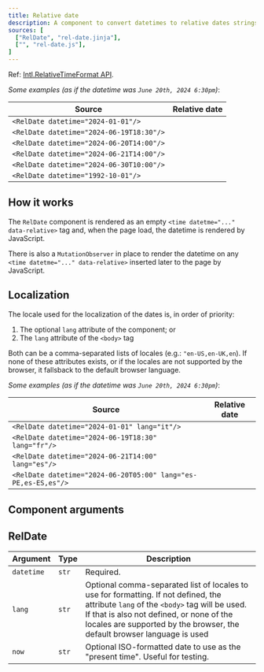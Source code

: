 ```yaml
---
title: Relative date
description: A component to convert datetimes to relative dates strings, such as "a minute ago", "in 2 hours", "yesterday", "3 months ago", etc. using JavaScript's Intl.RelativeTimeFormat API.
sources: [
  ["RelDate", "rel-date.jinja"],
  ["", "rel-date.js"],
]
---
```


Ref: <a class="link" href="https://developer.mozilla.org/en-US/docs/Web/JavaScript/Reference/Global_Objects/Intl/RelativeTimeFormat" target="_blank">Intl.RelativeTimeFormat API</a>.

*Some examples (as if the datetime was `June 20th, 2024 6:30pm`)*:

| Source                                                         | Relative date
| ---------------------------------------------------------------| --------------
`<RelDate datetime="2024-01-01"/>` | <RelDate datetime="2024-01-01" now="2024-06-20T18:30" />
`<RelDate datetime="2024-06-19T18:30"/>` | <RelDate datetime="2024-06-19T18:30" now="2024-06-20T18:30" />
`<RelDate datetime="2024-06-20T14:00"/>` | <RelDate datetime="2024-06-20T14:00" now="2024-06-20T18:30" />
`<RelDate datetime="2024-06-21T14:00"/>` | <RelDate datetime="2024-06-21T14:00" now="2024-06-20T18:30" />
`<RelDate datetime="2024-06-30T10:00"/>` | <RelDate datetime="2024-06-30T10:00" now="2024-06-20T18:30" />
`<RelDate datetime="1992-10-01"/>` | <RelDate datetime="1992-10-01" now="2024-06-20T18:30" />


## How it works

The `RelDate` component is rendered as an empty `<time datetme="..." data-relative>` tag and, when the page load, the datetime is rendered by JavaScript.

There is also a `MutationObserver` in place to render the datetime on any `<time datetme="..." data-relative>` inserted later to the page by JavaScript.


## Localization

The locale used for the localization of the dates is, in order of priority:

1. The optional `lang` attribute of the component; or
2. The `lang` attribute of the `<body>` tag

Both can be a comma-separated lists of locales (e.g.: `"en-US,en-UK,en`). If none of these attributes exists, or if the locales are not supported by the browser, it fallsback to the default browser language.

*Some examples (as if the datetime was `June 20th, 2024 6:30pm`)*:

| Source                                                         | Relative date
| ---------------------------------------------------------------| --------------
| `<RelDate datetime="2024-01-01" lang="it"/>`                   | <RelDate datetime="2024-01-01" lang="it" now="2024-06-20T18:30" />
| `<RelDate datetime="2024-06-19T18:30" lang="fr"/>`             | <RelDate datetime="2024-06-19T18:30" lang="fr" now="2024-06-20T18:30" />
| `<RelDate datetime="2024-06-21T14:00" lang="es"/>`             | <RelDate datetime="2024-06-21T14:00" lang="es" now="2024-06-20T18:30" />
| `<RelDate datetime="2024-06-20T05:00" lang="es-PE,es-ES,es"/>` | <RelDate datetime="2024-06-20T05:00" lang="es-PE,es-ES,es" now="2024-06-20T18:30" />


## Component arguments

## RelDate

| Argument   | Type  | Description
| -----------| ----- | --------------
| `datetime` | `str` | Required.
| `lang`     | `str` | Optional comma-separated list of locales to use for formatting. If not defined, the attribute `lang` of the `<body>` tag will be used. If that is also not defined, or none of the locales are supported by the browser, the default browser language is used
| `now`      | `str` | Optional ISO-formatted date to use as the "present time". Useful for testing.
